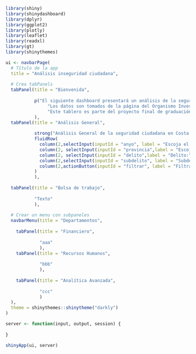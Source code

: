 ```r
library(shiny)
library(shinydashboard)
library(dplyr)
library(ggplot2)
library(plotly)
library(leaflet)
library(readxl)
library(gt)
library(shinythemes)

ui <- navbarPage(
  # Título de la app
  title = "Análisis inseguridad ciudadana",  
  
  # Crea tabPanels
  tabPanel(title = "Bienvenida", 
           
           p("El siguiente dashboard presentará un análisis de la seguridad ciudadana en Costa Rica.", br(),
                "Los datos son tomados de la página del Organismo Investigación Judicial, OIJ y tienen un fin educativo.", br(),
                "Este tablero es parte del proyecto final de graduación del técnico de Análisis y Visualización de datos.")
           ),            
  tabPanel(title = "Análisis General", 
           
           strong("Análisis General de la seguridad ciudadana en Costa Rica"),
           fluidRow(
             column(2,selectInput(inputId = "anyo", label = "Escoja el año", choices = NULL)),
             column(2, selectInput(inputId = "provincia",label = "Escoja la provincia:", choices = NULL)),
             column(2, selectInput(inputId = "delito",label = "Delito:", choices = NULL)),
             column(2,selectInput(inputId = "subdelito", label = "Subdelito", choices = NULL)),
             column(2,actionButton(inputId = "filtrar", label = "Filtrar datos", icon = icon("th")))
           )
           ),  
  
  tabPanel(title = "Bolsa de trabajo", 
           
           "Texto"
           ), 
  
  # Crear un menu con subpaneles
  navbarMenu(title = "Departamentos",  
             
    tabPanel(title = "Financiero", 
             
             "aaa"
             ),    
    tabPanel(title = "Recursos Humanos", 
             
             "bbb"
             ), 
    
    tabPanel(title = "Analítica Avanzada", 
             
             "ccc"
             )     
  ),
  theme = shinythemes::shinytheme("darkly")
)

server <- function(input, output, session) {
  
}

shinyApp(ui, server)

```